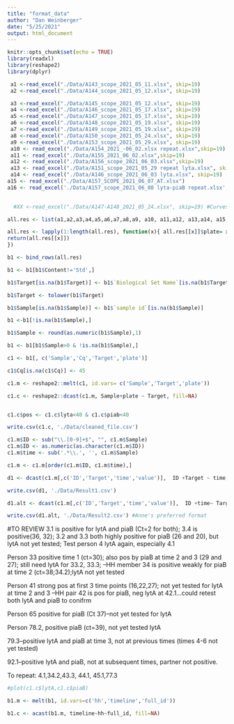 ```yaml
---
title: "format_data"
author: "Dan Weinberger"
date: "5/25/2021"
output: html_document
---
```


```r
knitr::opts_chunk$set(echo = TRUE)
library(readxl)
library(reshape2)
library(dplyr)
```

```r

 a1 <-read_excel("./Data/A143_scope_2021_05_11.xlsx", skip=19)
 a2 <-read_excel("./Data/A144_scope_2021_05_12.xlsx", skip=19)

 a3 <-read_excel("./Data/A145_scope_2021_05_12.xlsx", skip=19)
 a4 <-read_excel("./Data/A146_scope_2021_05_17.xlsx", skip=19)
 a5 <-read_excel("./Data/A147_scope_2021_05_17.xlsx", skip=19)
 a6 <-read_excel("./Data/A148_scope_2021_05_19.xlsx", skip=19)
 a7 <-read_excel("./Data/A149_scope_2021_05_19.xlsx", skip=19)
 a8 <-read_excel("./Data/A150_scope_2021_05_24.xlsx", skip=19)
 a9 <-read_excel("./Data/A153_scope_2021_05_29.xlsx", skip=19) 
 a10 <- read_excel("./Data/A154_2021_-06_02.xlsx repeat.xlsx",skip=19)
 a11 <- read_excel("./Data/A155_2021_06_02.xlsx",skip=19)
 a12 <- read_excel("./Data/A156_scope_2021_06_03.xlsx",skip=19)
 a13 <- read_excel("./Data/A151_scope_2021_05_29 repeat lyta.xlsx", skip=19)
 a14 <- read_excel("./Data/A146_scope_2021_06_03 lyta.xlsx", skip=19) 
a15 <- read_excel("./Data/A157_SCOPE_2021_06_07_AT.xlsx") 
a16 <- read_excel('./Data/A157_scope_2021_06_08 lyta-piaB repeat.xlsx', skip=19)
 

  #XX <-read_excel("./Data/A147-A148_2021_05_24.xlsx", skip=19) #Curves on this look funky

all.res <- list(a1,a2,a3,a4,a5,a6,a7,a8,a9, a10, a11,a12, a13,a14, a15, a16)

all.res <- lapply(1:length(all.res), function(x){ all.res[[x]]$plate= x 
return(all.res[[x]])
}) 

b1 <- bind_rows(all.res)

b1 <- b1[b1$Content!='Std',]

b1$Target[is.na(b1$Target)] <- b1$`Biological Set Name`[is.na(b1$Target)]

b1$Target <- tolower(b1$Target)

b1$Sample[is.na(b1$Sample)] <- b1$`sample id`[is.na(b1$Sample)]

b1 <-b1[!is.na(b1$Sample),]

b1$Sample <- round(as.numeric(b1$Sample),1)

b1 <- b1[b1$Sample>0 & !is.na(b1$Sample),]

c1 <- b1[, c('Sample','Cq','Target','plate')]

c1$Cq[is.na(c1$Cq)] <- 45

c1.m <- reshape2::melt(c1, id.vars= c('Sample','Target','plate'))

c1.c <- reshape2::dcast(c1.m, Sample+plate ~ Target, fill=NA)


c1.c$pos <- c1.c$lyta<40 & c1.c$piab<40

write.csv(c1.c, './Data/cleaned_file.csv')

```


```r

c1.m$ID <- sub("\\.[0-9]+$", "", c1.m$Sample)
c1.m$ID <- as.numeric(as.character(c1.m$ID))
c1.m$time <- sub('.*\\.', '', c1.m$Sample)

c1.m <- c1.m[order(c1.m$ID, c1.m$time),]

d1 <- dcast(c1.m[,c('ID','Target','time','value')],  ID +Target ~ time, fun.aggregate = min, na.rm=T)

write.csv(d1, './Data/Result1.csv')

d1.alt <- dcast(c1.m[,c('ID','Target','time','value')],  ID +time~ Target, fun.aggregate = min, na.rm=T)

write.csv(d1.alt, './Data/Result2.csv') #Anne's preferred format


```


#TO REVIEW
3.1 is positive for lytA and piaB (Ct=2 for both); 3.4 is positive(36, 32); 3.2 and 3.3 both highly positive for piaB (26 and 20), but lytA not yet tested;
Test person 4 lytA again, especially 4.1

Person 33 positive time 1 (ct=30); also pos by piaB at time 2 and 3 (29 and 27); still need lytA for 33.2, 33.3; 
--HH member 34 is positive weakly for piaB at time 2 (ct=38;34.2);lytA not yet tested 

Person 41 strong pos at first 3 time points (16,22,27); not yet tested for lytA at time 2 and 3
--HH pair 42 is pos for piaB, neg lytA at 42.1...could retest both lytA and piaB to conifrm

Person 65 positive for piaB (Ct 37)--not yet tested for lytA

Person 78.2, positive piaB (ct=39), not yet tested lytA

79.3--positive lytA and piaB at time 3, not at previous times (times 4-6 not yet tested)

92.1--positive lytA and piaB, not at subsequent times, partner not positive.

To repeat: 4.1,34.2,43.3, 44.1, 45.1,77.3






```r
#plot(c1.c$lytA,c1.c$piaB)


```


```r
b1.m <- melt(b1, id.vars=c('hh','timeline','full_id'))

b1.c <- acast(b1.m, timeline~hh~full_id, fill=NA)

```



